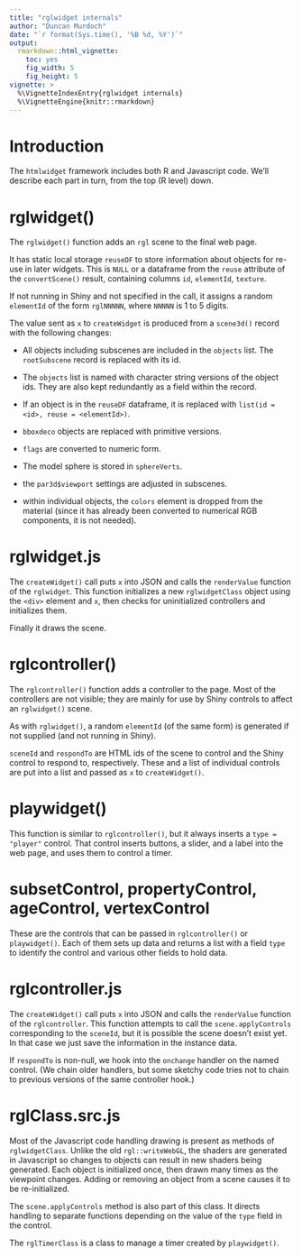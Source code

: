```yaml
---
title: "rglwidget internals"
author: "Duncan Murdoch"
date: "`r format(Sys.time(), '%B %d, %Y')`"
output:
  rmarkdown::html_vignette:
    toc: yes
    fig_width: 5
    fig_height: 5
vignette: >
  %\VignetteIndexEntry{rglwidget internals} 
  %\VignetteEngine{knitr::rmarkdown}
---
```


# Introduction

The `htmlwidget` framework includes both R and Javascript
code.  We'll describe each part in turn, from the top (R level) down.

# rglwidget()

The `rglwidget()` function adds an `rgl` scene to the final web page.

It has static local storage `reuseDF` 
to store information about objects for re-use in later widgets.
This is `NULL` or a dataframe from the `reuse` attribute
of the `convertScene()` result, containing columns `id`, 
`elementId`, `texture`.

If not running in Shiny and not specified in the call, it
assigns a random `elementId` of the form `rglNNNNN`, where
`NNNNN` is 1 to 5 digits.

The value sent as `x` to `createWidget` is produced from
a `scene3d()` record with the following changes:
 
 - All objects including subscenes are included in the `objects` list.  The `rootSubscene` record is replaced with
 its id.
 
 - The `objects` list is named with character string versions
 of the object ids.  They are also kept redundantly as a field
 within the record.
 
 - If an object is in the `reuseDF` dataframe, it is replaced
 with `list(id = <id>, reuse = <elementId>)`.
 
 - `bboxdeco` objects are replaced with primitive versions.
 
 - `flags` are converted to numeric form.
 
 - The model sphere is stored in `sphereVerts`.
 
 - the `par3d$viewport` settings are adjusted in subscenes.
 
 - within individual objects, the `colors` element is dropped
   from the material (since it has already been converted to
   numerical RGB components, it is not needed).
 
 
# rglwidget.js

The `createWidget()` call puts `x` into JSON and calls
the `renderValue` function of the `rglwidget`.  This function
initializes a new `rglwidgetClass` object using the 
`<div>` element and `x`, then checks for uninitialized
controllers and initializes them.

Finally it draws the scene.

# rglcontroller()

The `rglcontroller()` function adds a controller to the page.
Most of the controllers are not visible; they are mainly
for use by Shiny controls to affect an `rglwidget()` scene.

As with `rglwidget()`, a random `elementId` (of the same form)
is generated if not supplied (and not running in Shiny).  

`sceneId` and `respondTo` are HTML ids of the scene to control
and the Shiny control to respond to, respectively.  These and
a list of individual controls are put into a list and passed
as `x` to `createWidget()`.

# playwidget()

This function is similar to `rglcontroller()`, but it always inserts
a `type = "player"` control.  That control inserts buttons, a 
slider, and a label into the web page, and uses them
to control a timer.


# subsetControl, propertyControl, ageControl, vertexControl

These are the controls that can be passed in `rglcontroller()` or
`playwidget()`.  Each of them sets up data and returns a list
with a field `type` to identify the control and various other
fields to hold data.

# rglcontroller.js

The `createWidget()` call puts `x` into JSON and calls
the `renderValue` function of the `rglcontroller`.  This function
attempts to call the `scene.applyControls` corresponding to the
`sceneId`, but it is possible the scene doesn't exist yet.  In that
case we just save the information in the instance data.

If `respondTo` is non-null, we hook into the `onchange` handler
on the named control.  (We chain older handlers, but 
some sketchy code tries not to chain to previous versions of
the same controller hook.)

# rglClass.src.js

Most of the Javascript code handling drawing is present as
methods of  `rglwidgetClass`.  Unlike the old
`rgl::writeWebGL`, the shaders are generated in Javascript
so changes to objects can result in new shaders being
generated.  Each object is initialized once, then drawn
many times as the viewpoint changes.  Adding or removing 
an object from a scene causes it to be re-initialized.

The `scene.applyControls` method is also part of this class.
It directs handling to separate functions depending on the
value of the `type` field in the control.

The `rglTimerClass` is a class to manage a timer created
by `playwidget()`.  
